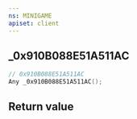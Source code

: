 ```yaml
---
ns: MINIGAME
apiset: client
---
```

## _0x910B088E51A511AC

```c
// 0x910B088E51A511AC
Any _0x910B088E51A511AC();
```



## Return value